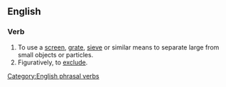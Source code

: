 ==English==

===Verb===
{{infl|en|verb|head=to [[screen]] [[out]]}}

# To use a [[screen]], [[grate]], [[sieve]] or similar means to separate large from small objects or particles.
# Figuratively, to [[exclude]].
[[Category:English phrasal verbs]]